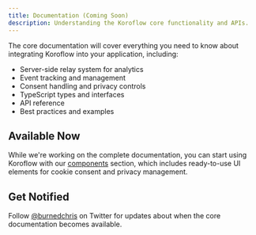 ```yaml
---
title: Documentation (Coming Soon)
description: Understanding the Koroflow core functionality and APIs.
---
```


The core documentation will cover everything you need to know about integrating Koroflow into your application, including:

- Server-side relay system for analytics
- Event tracking and management
- Consent handling and privacy controls
- TypeScript types and interfaces
- API reference
- Best practices and examples

## Available Now

While we're working on the complete documentation, you can start using Koroflow with our [components](/docs/components) section, which includes ready-to-use UI elements for cookie consent and privacy management.

## Get Notified

Follow [@burnedchris](https://twitter.com/burnedchris) on Twitter for updates about when the core documentation becomes available.